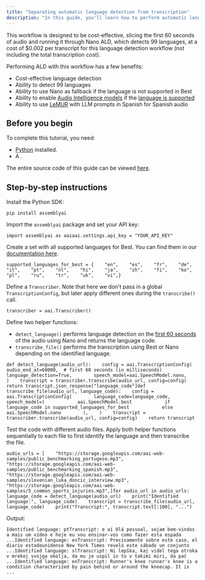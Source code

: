 ```yaml
---
title: "Separating automatic language detection from transcription"
description: "In this guide, you'll learn how to perform automatic language detection (ALD) separately from the transcription process. For the transcription, the file then gets routed to either the  model class, depending on the supported language."
---
```


This workflow is designed to be cost-effective, slicing the first 60 seconds of audio and running it through Nano ALD, which detects 99 languages, at a cost of $0.002 per transcript for this language detection workflow (not including the total transcription cost).

Performing ALD with this workflow has a few benefits:

* Cost-effective language detection
* Ability to detect 99 languages
* Ability to use Nano as fallback if the language is not supported in Best
* Ability to enable [Audio Intelligence models](/docs/audio-intelligence) if the [language is supported](/docs/getting-started/supported-languages)
* Ability to use [LeMUR](/docs/lemur) with LLM prompts in Spanish for Spanish audio

## Before you begin[​](#before-you-begin "Direct link to Before you begin")

To complete this tutorial, you need:

* [Python](https://www.python.org/) installed.
* A .

The entire source code of this guide can be viewed [here](https://github.com/AssemblyAI/cookbook/blob/master/core-transcription/automatic-language-detection-separate.ipynb).

## Step-by-step instructions[​](#step-by-step-instructions "Direct link to Step-by-step instructions")

Install the Python SDK:

```
pip install assemblyai
```

Import the `assemblyai` package and set your API key:

```
import assemblyai as aaiaai.settings.api_key = "YOUR_API_KEY" 
```

Create a set with all supported languages for Best. You can find them in our [documentation here](/docs/getting-started/supported-languages#supported-languages-for-best).

```
supported_languages_for_best = {    "en",    "es",    "fr",    "de",    "it",    "pt",    "nl",    "hi",    "ja",    "zh",    "fi",    "ko",    "pl",    "ru",    "tr",    "uk",    "vi",}
```

Define a `Transcriber`. Note that here we don't pass in a global `TranscriptionConfig`, but later apply different ones during the `transcribe()` call.

```
transcriber = aai.Transcriber()
```

Define two helper functions:

* `detect_language()` performs language detection on the [first 60 seconds](https://www.assemblyai.com/docs/api-reference/transcripts/submit#request.body.audio_end_at) of the audio using Nano and returns the language code.
* `transcribe_file()` performs the transcription using Best or Nano depending on the identified language.

```
def detect_language(audio_url):    config = aai.TranscriptionConfig(        audio_end_at=60000,  # first 60 seconds (in milliseconds)        language_detection=True,        speech_model=aai.SpeechModel.nano,    )    transcript = transcriber.transcribe(audio_url, config=config)    return transcript.json_response["language_code"]def transcribe_file(audio_url, language_code):    config = aai.TranscriptionConfig(        language_code=language_code,        speech_model=(            aai.SpeechModel.best            if language_code in supported_languages_for_best            else aai.SpeechModel.nano        ),    )    transcript = transcriber.transcribe(audio_url, config=config)    return transcript
```

Test the code with different audio files. Apply both helper functions sequentially to each file to first identify the language and then transcribe the file.

```
audio_urls = [    "https://storage.googleapis.com/aai-web-samples/public_benchmarking_portugese.mp3",    "https://storage.googleapis.com/aai-web-samples/public_benchmarking_spanish.mp3",    "https://storage.googleapis.com/aai-web-samples/slovenian_luka_doncic_interview.mp3",    "https://storage.googleapis.com/aai-web-samples/5_common_sports_injuries.mp3",]for audio_url in audio_urls:    language_code = detect_language(audio_url)    print("Identified language:", language_code)    transcript = transcribe_file(audio_url, language_code)    print("Transcript:", transcript.text[:100], "...")
```

Output:

```
Identified language: ptTranscript: e aí Olá pessoal, sejam bem-vindos a mais um vídeo e hoje eu vou ensinar-vos como fazer esta espada  ...Identified language: esTranscript: Precisamente sobre este caso, el diario estadounidense New York Times reveló este sábado un conjunto ...Identified language: slTranscript: Ni lepška, kaj videl tega otroka v mrekoj svojga okolja, da mu je uspil in to v takimi miri, da pač  ...Identified language: enTranscript: Runner's knee runner's knee is a condition characterized by pain behind or around the kneecap. It is ...
```
